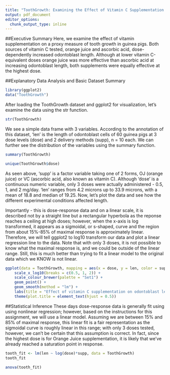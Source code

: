 ```yaml
---
title: "ToothGrowth: Examining the Effect of Vitamin C Supplementation on Odontoblast Length"
output: pdf_document
editor_options: 
  chunk_output_type: inline
---
```


##Executive Summary
Here, we examine the effect of vitamin supplementation on a proxy measure of tooth growth in guinea pigs. Both sources of vitamin C tested, orange juice and ascorbic acid, dose-dependently increased odontoblast length. Although at lower vitamin C-equivalent doses orange juice was more effective than ascorbic acid at increasing odontoblast length, both supplements were equally effective at the highest dose.

##Explanatory Data Analysis and Basic Dataset Summary
```r
library(ggplot2)
data("ToothGrowth")
```
After loading the ToothGrowth dataset and ggplot2 for visualization, let's examine the data using the str function.

```r
str(ToothGrowth)
```

We see a simple data frame with 3 variables. According to the annotation of this dataset, 'len' is the length of odontoblast cells of 60 guinea pigs at 3 dose levels (dose) and 2 delivery methods (supp), n = 10 each. We can further see the distribution of the variables using the summary function.

```r
summary(ToothGrowth)
```

```r
unique(ToothGrowth$dose)
```

As seen above, 'supp' is a factor variable taking one of 2 forms, OJ (orange juice) or VC (ascorbic acid, also known as vitamin C). Although 'dose' is a continuous numeric variable, only 3 doses were actually administered - 0.5, 1, and 2 mg/day. 'len' ranges from 4.2 microns up to 33.9 microns, with a mean of 18.8 and median of 19.25. Now, let's plot the data and see how the different experimental conditions affected length.

Importantly - this is dose-response data and on a linear scale, it is described not by a straight line but a rectangular hyperbola as the reponse reaches a ceiling at high doses; however, when the x-axis is log transformed, it appears as a sigmoidal, or s-shaped, curve and the region from about 15%-85% of maximal response is approximately linear. Therefore, we will tell ggplot2 to log10 transform our data and plot a linear regression line to the data. Note that with only 3 doses, it is not possible to know what the maximal response is, and we could be outside of the linear range. Still, this is much better than trying to fit a linear model to the original data which we KNOW is not linear.

```r
ggplot(data = ToothGrowth, mapping = aes(x = dose, y = len, color = supp)) + 
    scale_x_log10(breaks = c(0.5, 1, 2)) +
    scale_colour_brewer(palette = "Set1") +
    geom_point() + 
    geom_smooth(method = "lm") +
    labs(title = "Effect of vitamin C supplementation on odontoblast length in guinea pigs", x = "log Dose (mg/day)", y = "Odontoblast Length (microns)") + 
    theme(plot.title = element_text(hjust = 0.5))
```

##Statistical Inference
These days dose-response data is generally fit using using nonlinear regression; however, based on the instructions for this assignment, we will use a linear model. Assuming we are between 15% and 85% of maximal response, this linear fit is a fair representation as the sigmoidal curve is roughly linear in this range; with only 3 doses tested, however, we can't be certain that this assumption is correct. In fact, since the highest dose is for Orange Juice supplementation, it is likely that we've already reached a saturation point in response.

```r
tooth_fit <- lm(len ~ log(dose)*supp, data = ToothGrowth)
tooth_fit
```



```r
anova(tooth_fit)
```
